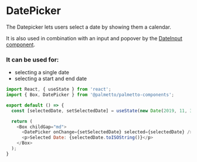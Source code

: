 
<Meta title="Components/DatePicker/Codesandbox" />

# DatePicker

The Datepicker lets users select a date by showing them a calendar.

It is also used in combination with an input and popover by the [DateInput component](/?path=/docs/components-dateinput-overview--basic-usage).

### It can be used for:

- selecting a single date
- selecting a start and end date

```js codesandbox=palmetto-components
import React, { useState } from 'react';
import { Box, DatePicker } from '@palmetto/palmetto-components';

export default () => {
  const [selectedDate, setSelectedDate] = useState(new Date(2019, 11, 3));

  return (
    <Box childGap="md">
      <DatePicker onChange={setSelectedDate} selected={selectedDate} />
      <p>Selected Date: {selectedDate.toISOString()}</p>
    </Box>
  );
}
```